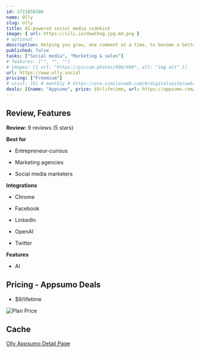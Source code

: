 ```yaml
---
id: 1721658380  
name: Olly
slug: olly
title: AI-powered social media sidekick
image: { url: https://iili.io/dowChog.jpg.md.png }
# optional
description: Helping you grow, one comment at a time, to become a better brand -- and fasterFlexible Chrome Extension that can generate comments, posts, replies, and summarize across all social media platforms
published: false
tasks: ["Social media", "Marketing & sales"]
# features: ["", "", ""]
# images: [{ url: "https://picsum.photos/600/600", alt: "img alt" }]
url: https://www.olly.social 
pricing: ["Freemium"]
# visit: [0] # monthly # https://pro.similarweb.com/#/digitalsuite/websiteanalysis/home
deals: [{name: "Appsumo", price: $9/lifetime, url: https://appsumo.com/products/olly/#overview }]
---
```


## Review, Features 

**Review:** 9 reviews  (5 stars)

**Best for**

- Entrepreneur-curious

- Marketing agencies

- Social media marketers

**Integrations**

- Chrome

- Facebook

- LinkedIn

- OpenAI

- Twitter

**Features**

- AI

## Pricing - Appsumo Deals 

- $9/lifetime  

<Img src="https://iili.io/dowEOqx.png" alt="Plan Price" />

## Cache
[Olly Appsumo Detail Page](https://iili.io/dowGcTF.png)

